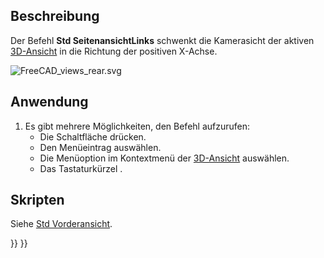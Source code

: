 <languages/>

{{Docnav/de
|[[Std_ViewBottom/de|Bodenansicht]]
|[[Std_ViewRotateLeft/de|Ansicht links drehen]]
|[[Std_View_Menu/de|Std Menü Ansicht]]
|IconL=Std_ViewBottom.svg
|IconR=Std_ViewRotateLeft.svg
|IconC=Freecad.svg
}}

{{GuiCommand/de
|Name=Std ViewLeft
|Name/de=Std SeitenansichtLinks
|MenuLocation=Ansicht → Standardansichten → Seitenansicht von links
|Workbenches=Alle
|Shortcut={{KEY|6}}
|SeeAlso=[[Std_ViewRear/de|Rückansicht]], [[Std_ViewBottom/de|Untersicht]]
}}

<span id="Description"></span>
==Beschreibung==

Der Befehl '''Std SeitenansichtLinks''' schwenkt die Kamerasicht der aktiven [[3D_view/de|3D-Ansicht]] in die Richtung der positiven X-Achse.

[[Image:FreeCAD_views_rear.svg]]
{{Caption|Pfeil 6 zeigt in Richtung der Seitenansicht von links}}

<span id="Usage"></span>
==Anwendung==

# Es gibt mehrere Möglichkeiten, den Befehl aufzurufen:
#* Die Schaltfläche {{Button|[[Image:Std_ViewLeft.svg|16px]] [[Std_ViewLeft/de|Seitenansicht von links]]}} drücken.
#* Den Menüeintrag {{MenuCommand|Ansicht → Standardansichten → [[Image:Std_ViewLeft.svg|16px]] Seitenansicht von links}} auswählen.
#* Die Menüoption {{MenuCommand|Standardansichten → [[Image:Std_ViewLeft.svg|16px]] Seitenansicht von links}} im Kontextmenü der [[3D_view/de|3D-Ansicht]] auswählen.
#* Das Tastaturkürzel {{KEY|6}}.

<span id="Scripting"></span>
==Skripten==

Siehe [[Std_ViewFront/de#Skripten|Std Vorderansicht]].


{{Docnav/de
|[[Std_ViewBottom/de|Bodenansicht]]
|[[Std_ViewRotateLeft/de|AnsichtLinksDrehen]]
|[[Std_View_Menu/de|Std Menü Ansicht]]
|IconL=Std_ViewBottom.svg
|IconR=Std_ViewRotateLeft.svg
|IconC=Freecad.svg
}}

{{Std_Base_navi{{#translation:}}}}
{{Userdocnavi{{#translation:}}}}